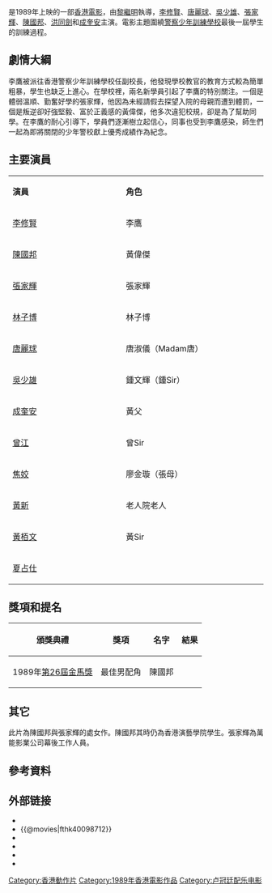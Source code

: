 {{Infobox Film
| name = 壯志雄心
| original_name = ''{{lang|en|Thank You, Sir}}''
| cn_name =
| hk_name =
| tw_name =
| image =
| caption =
| director = 黎繼明
| producer = [[李修賢|李修賢]]
| producer_2 = 徐婉薇、吳少雄
| writer = [[馮瑞熊|馮瑞熊]]、[[黃柏文|黃柏文]]
| starring = [[李修賢|李修賢]]<br />[[陳國邦|陳國邦]]<br />[[張家輝|張家輝]]
| music = [[盧冠廷|盧冠廷]]、[[顧嘉輝|顧嘉輝]]
| cinematography = 曹惠琪、湯寶生
| editing = [[鄒長根|鄒長根]]
| production_supervisor = 黃栢文
| production_company = 萬能影業有限公司
| distributor = 萬能影業有限公司
| released = {{HKG-1959}}：{{film date|1989|8|19}}
| runtime = 92 分钟
| country = {{英屬香港電影}}
| language = 粵語
| gross = HK $6,056,709.00
| budget =
| preceded_by =
| followed_by =
| amg_id =
| imdb_id = tt0098712
}}

{{engname|《壯志雄心》|''Thank You, Sir''}}是1989年上映的一部[[香港電影|香港電影]]，由[[黎繼明|黎繼明]]執導，[[李修賢|李修賢]]、[[唐麗球|唐麗球]]、[[吳少雄|吳少雄]]、[[張家輝|張家輝]]、[[陳國邦|陳國邦]]、[[洪同劍|洪同劍]]和[[成奎安|成奎安]]主演。電影主題圍繞[[警察少年訓練學校|警察少年訓練學校]]最後一屆學生的訓練過程。

== 劇情大綱 ==
李鷹被派往香港警察少年訓練學校任副校長，他發現學校教官的教育方式較為簡單粗暴，學生也缺乏上進心。在學校裡，兩名新學員引起了李鷹的特別關注。一個是體弱溫順、勤奮好學的張家輝，他因為未經請假去探望入院的母親而遭到體罰，一個是叛逆卻好強堅毅、富於正義感的黃偉傑，他多次違犯校規，卻是為了幫助同學。在李鷹的耐心引導下，學員們逐漸樹立起信心，同事也受到李鷹感染，師生們一起為即將關閉的少年警校獻上優秀成績作為紀念。

== 主要演員 ==

{|class="wikitable" width="60%"
|- style="background:cornflowerblue; color:white" align=center
|style="width:1%"|'''演員'''||style="width:1%"|'''角色'''
|-
| [[李修賢|李修賢]] || 李鷹
|-
| [[陳國邦|陳國邦]] || 黃偉傑
|-
| [[張家輝|張家輝]] || 張家輝
|-
| [[林子博|林子博]] || 林子博
|-
| [[唐麗球|唐麗球]] || 唐淑儀（Madam唐）
|-
| [[吳少雄|吳少雄]] || 鍾文輝（鍾Sir）
|-
| [[成奎安|成奎安]] || 黃父
|-
| [[曾江|曾江]]||  曾Sir
|-
| [[焦姣|焦姣]]||  廖金璇（張母）
|-
|[[黃新_(演員)|黃新]] || 老人院老人
|-
| [[黃栢文|黃栢文]] || 黃Sir
|-
| [[夏占仕|夏占仕]] || 
|}

==獎項和提名==
{| class="wikitable"
! 頒獎典禮
! 獎項
! 名字
! 結果
|-
|1989年[[第26屆金馬獎|第26屆金馬獎]]||最佳男配角||陳國邦||{{nom}}
|}

==其它==
此片為陳國邦與張家輝的處女作。陳國邦其時仍為香港演藝學院學生。張家輝為萬能影業公司幕後工作人員。

== 參考資料 ==
{{reflist}}

== 外部链接 ==
*{{hkmdb title|7150}}
*{{@movies|fthk40098712}}
*{{Mtime|33057}}
*{{douban|title=壯志雄心}}
*{{rotten-tomatoes|thank_you_sir}}
*{{imdb title|0098712}}

{{張家輝}}
[[Category:香港動作片|Category:香港動作片]]
[[Category:1989年香港電影作品|Category:1989年香港電影作品]]
[[Category:卢冠廷配乐电影|Category:卢冠廷配乐电影]]